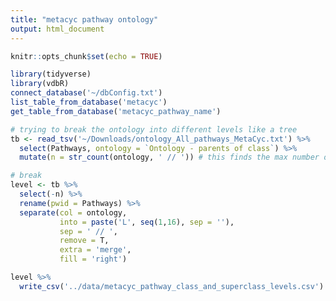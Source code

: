 ```yaml
---
title: "metacyc pathway ontology"
output: html_document
---
```


```r
knitr::opts_chunk$set(echo = TRUE)
```

```r
library(tidyverse)
library(vdbR)
connect_database('~/dbConfig.txt')
list_table_from_database('metacyc')
get_table_from_database('metacyc_pathway_name')
```

```r
# trying to break the ontology into different levels like a tree
tb <- read_tsv('~/Downloads/ontology_All_pathways_MetaCyc.txt') %>% 
  select(Pathways, ontology = `Ontology - parents of class`) %>% 
  mutate(n = str_count(ontology, ' // ')) # this finds the max number of levels in breaks into

# break
level <- tb %>% 
  select(-n) %>% 
  rename(pwid = Pathways) %>% 
  separate(col = ontology,
           into = paste('L', seq(1,16), sep = ''),
           sep = ' // ',
           remove = T,
           extra = 'merge',  
           fill = 'right')

level %>% 
  write_csv('../data/metacyc_pathway_class_and_superclass_levels.csv')
```

